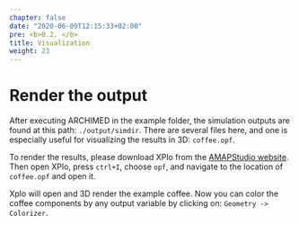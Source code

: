 ```yaml
---
chapter: false
date: "2020-06-09T12:15:33+02:00"
pre: <b>0.2. </b>
title: Visualization
weight: 23
---
```


# Render the output

After executing ARCHIMED in the example folder, the simulation outputs are found at this path: `./output/simdir`. There are several files here, and one is especially useful for visualizing the results in 3D: `coffee.opf`. 

To render the results, please download XPlo from the [AMAPStudio website](http://amapstudio.cirad.fr/download). Then open XPlo, press `ctrl+I`, choose `opf`, and navigate to the location of `coffee.opf` and open it.

Xplo will open and 3D render the example coffee. Now you can color the coffee components by any output variable by clicking on: `Geometry -> Colorizer`.



